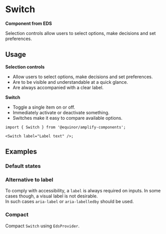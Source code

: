
# Switch

**Component from EDS**

Selection controls allow users to select options, make decisions and set preferences.

<Links
  ariaUrl="https://www.w3.org/WAI/ARIA/apg/patterns/switch/"
  figmaUrl="https://www.figma.com/file/0bGXR2sCwMVSDNyyzu5BXrO5/UI%E2%80%94User-Interface?node-id=18442%3A38197"
  sourceUrl="https://github.com/equinor/design-system/blob/develop/packages/eds-core-react/src/components/Switch/Switch.tsx"
  edsSBUrl="https://storybook.eds.equinor.com/?path=/docs/inputs-selection-controls-switch--docs"
/>

<Primary />
<Controls />

## Usage

**Selection controls**

<ul>
  <li>Allow users to select options, make decisions and set preferences.</li>
  <li>Are to be visible and understandable at a quick glance.</li>
  <li>Are always accompanied with a clear label.</li>
</ul>

**Switch**

<ul>
  <li>Toggle a single item on or off.</li>
  <li>Immediately activate or deactivate something.</li>
  <li>Switches make it easy to compare available options.</li>
</ul>

```tsx
import { Switch } from '@equinor/amplify-components';

<Switch label="Label text" />;
```

## Examples

### Default states

<Canvas of={ComponentStories.DefaultStates} />

### Alternative to label

To comply with accessibility, a `label` is always required on inputs. In some cases though, a visual label is not desirable. <br />
In such cases `aria-label` or `aria-labelledby` should be used.

<Canvas of={ComponentStories.AlternativeToLabel} />

### Compact

Compact `Switch` using `EdsProvider`.

<Canvas of={ComponentStories.Compact} />
